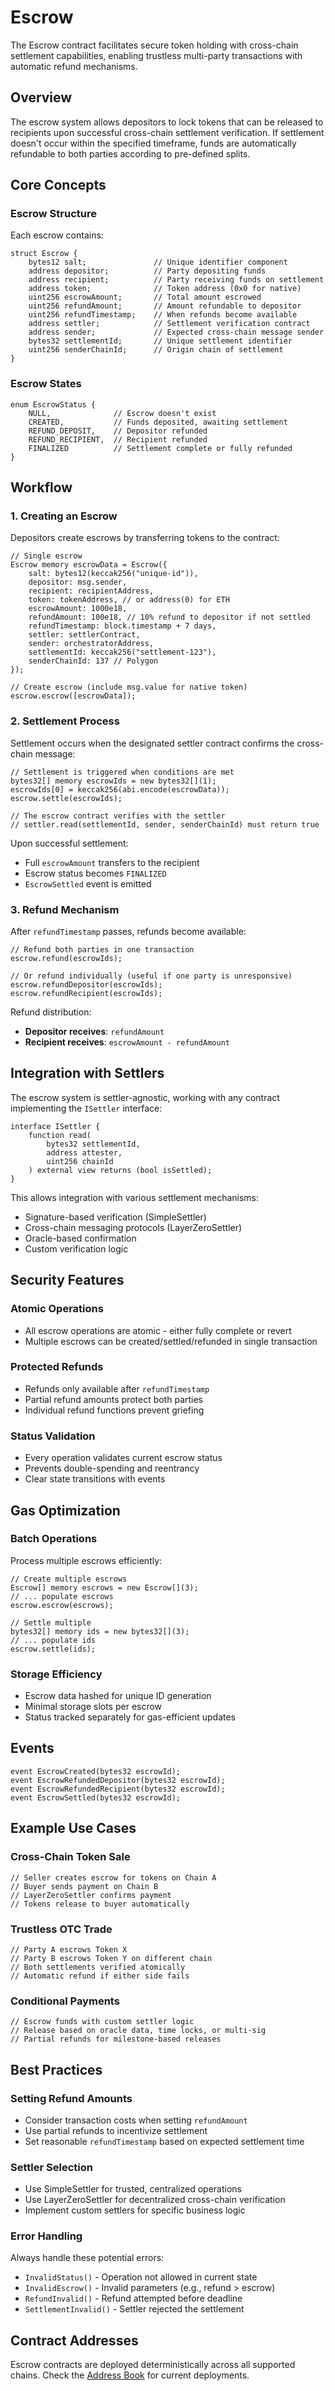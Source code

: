 # Escrow

The Escrow contract facilitates secure token holding with cross-chain settlement capabilities, enabling trustless multi-party transactions with automatic refund mechanisms.

## Overview

The escrow system allows depositors to lock tokens that can be released to recipients upon successful cross-chain settlement verification. If settlement doesn't occur within the specified timeframe, funds are automatically refundable to both parties according to pre-defined splits.

## Core Concepts

### Escrow Structure

Each escrow contains:

```solidity
struct Escrow {
    bytes12 salt;               // Unique identifier component
    address depositor;          // Party depositing funds
    address recipient;          // Party receiving funds on settlement
    address token;              // Token address (0x0 for native)
    uint256 escrowAmount;       // Total amount escrowed
    uint256 refundAmount;       // Amount refundable to depositor
    uint256 refundTimestamp;    // When refunds become available
    address settler;            // Settlement verification contract
    address sender;             // Expected cross-chain message sender
    bytes32 settlementId;       // Unique settlement identifier
    uint256 senderChainId;      // Origin chain of settlement
}
```

### Escrow States

```solidity
enum EscrowStatus {
    NULL,              // Escrow doesn't exist
    CREATED,           // Funds deposited, awaiting settlement
    REFUND_DEPOSIT,    // Depositor refunded
    REFUND_RECIPIENT,  // Recipient refunded
    FINALIZED          // Settlement complete or fully refunded
}
```

## Workflow

### 1. Creating an Escrow

Depositors create escrows by transferring tokens to the contract:

```solidity
// Single escrow
Escrow memory escrowData = Escrow({
    salt: bytes12(keccak256("unique-id")),
    depositor: msg.sender,
    recipient: recipientAddress,
    token: tokenAddress, // or address(0) for ETH
    escrowAmount: 1000e18,
    refundAmount: 100e18, // 10% refund to depositor if not settled
    refundTimestamp: block.timestamp + 7 days,
    settler: settlerContract,
    sender: orchestratorAddress,
    settlementId: keccak256("settlement-123"),
    senderChainId: 137 // Polygon
});

// Create escrow (include msg.value for native token)
escrow.escrow([escrowData]);
```

### 2. Settlement Process

Settlement occurs when the designated settler contract confirms the cross-chain message:

```solidity
// Settlement is triggered when conditions are met
bytes32[] memory escrowIds = new bytes32[](1);
escrowIds[0] = keccak256(abi.encode(escrowData));
escrow.settle(escrowIds);

// The escrow contract verifies with the settler
// settler.read(settlementId, sender, senderChainId) must return true
```

Upon successful settlement:
- Full `escrowAmount` transfers to the recipient
- Escrow status becomes `FINALIZED`
- `EscrowSettled` event is emitted

### 3. Refund Mechanism

After `refundTimestamp` passes, refunds become available:

```solidity
// Refund both parties in one transaction
escrow.refund(escrowIds);

// Or refund individually (useful if one party is unresponsive)
escrow.refundDepositor(escrowIds);
escrow.refundRecipient(escrowIds);
```

Refund distribution:
- **Depositor receives**: `refundAmount`
- **Recipient receives**: `escrowAmount - refundAmount`

## Integration with Settlers

The escrow system is settler-agnostic, working with any contract implementing the `ISettler` interface:

```solidity
interface ISettler {
    function read(
        bytes32 settlementId,
        address attester, 
        uint256 chainId
    ) external view returns (bool isSettled);
}
```

This allows integration with various settlement mechanisms:
- Signature-based verification (SimpleSettler)
- Cross-chain messaging protocols (LayerZeroSettler)
- Oracle-based confirmation
- Custom verification logic

## Security Features

### Atomic Operations
- All escrow operations are atomic - either fully complete or revert
- Multiple escrows can be created/settled/refunded in single transaction

### Protected Refunds
- Refunds only available after `refundTimestamp`
- Partial refund amounts protect both parties
- Individual refund functions prevent griefing

### Status Validation
- Every operation validates current escrow status
- Prevents double-spending and reentrancy
- Clear state transitions with events

## Gas Optimization

### Batch Operations
Process multiple escrows efficiently:

```solidity
// Create multiple escrows
Escrow[] memory escrows = new Escrow[](3);
// ... populate escrows
escrow.escrow(escrows);

// Settle multiple
bytes32[] memory ids = new bytes32[](3);
// ... populate ids
escrow.settle(ids);
```

### Storage Efficiency
- Escrow data hashed for unique ID generation
- Minimal storage slots per escrow
- Status tracked separately for gas-efficient updates

## Events

```solidity
event EscrowCreated(bytes32 escrowId);
event EscrowRefundedDepositor(bytes32 escrowId);
event EscrowRefundedRecipient(bytes32 escrowId);
event EscrowSettled(bytes32 escrowId);
```

## Example Use Cases

### Cross-Chain Token Sale
```solidity
// Seller creates escrow for tokens on Chain A
// Buyer sends payment on Chain B
// LayerZeroSettler confirms payment
// Tokens release to buyer automatically
```

### Trustless OTC Trade
```solidity
// Party A escrows Token X
// Party B escrows Token Y on different chain
// Both settlements verified atomically
// Automatic refund if either side fails
```

### Conditional Payments
```solidity
// Escrow funds with custom settler logic
// Release based on oracle data, time locks, or multi-sig
// Partial refunds for milestone-based releases
```

## Best Practices

### Setting Refund Amounts
- Consider transaction costs when setting `refundAmount`
- Use partial refunds to incentivize settlement
- Set reasonable `refundTimestamp` based on expected settlement time

### Settler Selection
- Use SimpleSettler for trusted, centralized operations
- Use LayerZeroSettler for decentralized cross-chain verification
- Implement custom settlers for specific business logic

### Error Handling
Always handle these potential errors:
- `InvalidStatus()` - Operation not allowed in current state
- `InvalidEscrow()` - Invalid parameters (e.g., refund > escrow)
- `RefundInvalid()` - Refund attempted before deadline
- `SettlementInvalid()` - Settler rejected the settlement

## Contract Addresses

Escrow contracts are deployed deterministically across all supported chains. Check the [Address Book](/contracts/address-book) for current deployments.